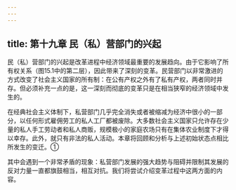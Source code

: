 ```yaml
---
---
---
```

title: 第十九章 民（私）营部门的兴起
---



民（私）营部门的兴起是改革进程中经济领域最重要的发展趋向。由于它影响了所有权关系（图15.1中的第二层），因此带来了深刻的变革。民营部门以非常激进的方式改变了社会主义国家的所有制：在公有产权之外有了私有产权，两者同时并存。但必须补充一点的是，这一深刻而彻底的变革只是在相当狭窄的经济领域中发生的。

在经典社会主义体制下，私营部门几乎完全消失或者被缩减为经济中很小的一部分，以任何形式雇佣劳工的私人工厂都被废除。大多数社会主义国家只允许存在少量的私人手工劳动者和私人商贩，规模极小的家庭农场只有在集体农业制度下才得以幸存。此外，就只有非法的私人活动。本章将回顾和分析与上述初始状态点相比所发生的变迁。①

其中会遇到一个非常矛盾的现象：私营部门发展的强大趋势与阻碍并限制其发展的反对力量一直都旗鼓相当，相互对抗。我们将尝试介绍变革过程中这两方面的内容。